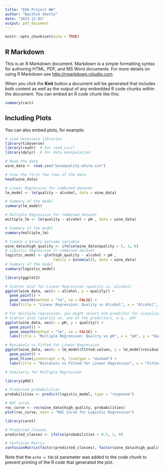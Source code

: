 ---
title: "EDA Project WW"
author: "Naithik Shetty"
date: "2023-12-03"
output: pdf_document
---

```{r setup, include=FALSE}
knitr::opts_chunk$set(echo = TRUE)
```

## R Markdown

This is an R Markdown document. Markdown is a simple formatting syntax for authoring HTML, PDF, and MS Word documents. For more details on using R Markdown see <http://rmarkdown.rstudio.com>.

When you click the **Knit** button a document will be generated that includes both content as well as the output of any embedded R code chunks within the document. You can embed an R code chunk like this:

```{r cars}
summary(cars)
```

## Including Plots

You can also embed plots, for example:

```{r pressure, echo=FALSE}
# Load necessary libraries
library(tidyverse)
library(readr)  # For read_csv()
library(dplyr)  # For data manipulation

# Read the data
wine_data <- read.csv("winequality-white.csv")

# View the first few rows of the data
head(wine_data)

```
```{r}
# Linear Regression for combined dataset
lm_model <- lm(quality ~ alcohol, data = wine_data)

# Summary of the model
summary(lm_model)

```


```{r}
# Multiple Regression for combined dataset
multiple_lm <- lm(quality ~ alcohol + pH , data = wine_data)

# Summary of the model
summary(multiple_lm)

```
```{r}
# Create a binary outcome variable 
wine_data$high_quality <- ifelse(wine_data$quality > 5, 1, 0)
# Logistic Regression fr combined dataset
logistic_model <- glm(high_quality ~ alcohol + pH , 
                      family = binomial(), data = wine_data)
# Summary of the model
summary(logistic_model)
```
```{r}
library(ggplot2)

# Scatter plot for Linear Regression (quality vs. alcohol)
ggplot(wine_data, aes(x = alcohol, y = quality)) +
  geom_point() +
  geom_smooth(method = "lm", se = FALSE) +
  labs(title = "Linear Regression: Quality vs Alcohol", x = "Alcohol", y = "Quality")

# For multiple regression, you might select one predictor for visualization
# Scatter plot (quality vs. one of the predictors, e.g., pH)
ggplot(wine_data, aes(x = pH, y = quality)) +
  geom_point() +
  geom_smooth(method = "lm", se = FALSE) +
  labs(title = "Multiple Regression: Quality vs pH", x = "pH", y = "Quality")

```
```{r}
# Residuals vs Fitted for Linear Regression
ggplot(wine_data, aes(x = lm_model$fitted.values, y = lm_model$residuals)) +
  geom_point() +
  geom_hline(yintercept = 0, linetype = "dashed") +
  labs(title = "Residuals vs Fitted for Linear Regression", x = "Fitted Values", y = "Residuals")

# Similarly for Multiple Regression

```
```{r}
library(pROC)

# Predicted probabilities
probabilities <- predict(logistic_model, type = "response")

# ROC curve
roc_curve <- roc(wine_data$high_quality, probabilities)
plot(roc_curve, main = "ROC Curve for Logistic Regression")

```
```{r}
library(caret)

# Predicted classes
predicted_classes <- ifelse(probabilities > 0.5, 1, 0)

# Confusion Matrix
confusionMatrix(factor(predicted_classes), factor(wine_data$high_quality))

```

Note that the `echo = FALSE` parameter was added to the code chunk to prevent printing of the R code that generated the plot.
